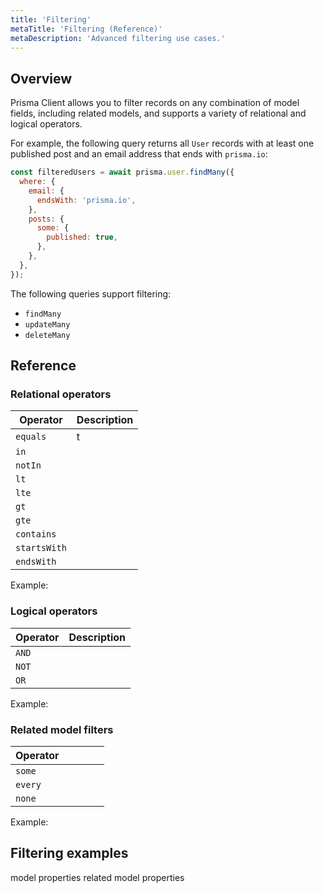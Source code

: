 ```yaml
---
title: 'Filtering'
metaTitle: 'Filtering (Reference)'
metaDescription: 'Advanced filtering use cases.'
---
```


## Overview

Prisma Client allows you to filter records on any combination of model fields, including related models, and supports a variety of relational and logical operators.

For example, the following query returns all `User` records with at least one published post and an email address that ends with `prisma.io`:

```javascript
const filteredUsers = await prisma.user.findMany({
  where: {
    email: {
      endsWith: 'prisma.io',
    },
    posts: {
      some: {
        published: true,
      },
    },
  },
});
```

The following queries support filtering:

- `findMany`
- `updateMany`
- `deleteMany`

## Reference

### Relational operators

| Operator     | Description |
| ------------ | ----------- |
| `equals`     | t           |
| `in`         |             |
| `notIn`      |             |
| `lt`         |             |
| `lte`        |             |
| `gt`         |             |
| `gte`        |             |
| `contains`   |             |
| `startsWith` |             |
| `endsWith`   |             |

Example:

### Logical operators

| Operator | Description |
| -------- | ----------- |
| `AND`    |             |
| `NOT`    |             |
| `OR`     |             |

Example:

### Related model filters

| Operator |     |     |     |     |
| -------- | --- | --- | --- | --- |
| `some`   |     |     |     |     |
| `every`  |     |     |     |     |
| `none`   |     |     |     |     |

Example:

## Filtering examples

model properties
related model properties
